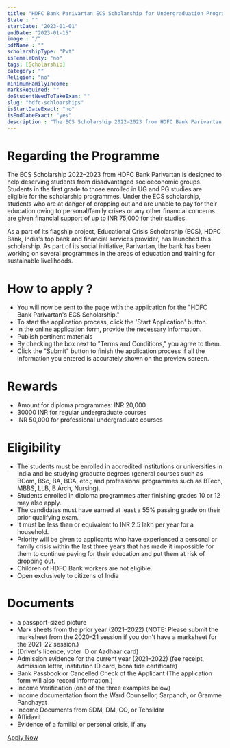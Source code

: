```yaml
---
title: "HDFC Bank Parivartan ECS Scholarship for Undergraduation Programme (Merit-cum-Need Based) 2022-23"
State : ""
startDate: "2023-01-01"
endDate: "2023-01-15"
image : "/"
pdfName : ""
scholarshipType: "Pvt"
isFemaleOnly: "no"
tags: [Scholarship]
category: ""
Religion: "no"
minimumFamilyIncome:
marksRequired: ""
doStudentNeedToTakeExam: ""
slug: "hdfc-schloarships"
isStartDateExact: "no"
isEndDateExact: "yes"
description : "The ECS Scholarship 2022–2023 from HDFC Bank Parivartan is designed to help deserving students from disadvantaged socioeconomic groups."
---
```


# Regarding the Programme

The ECS Scholarship 2022–2023 from HDFC Bank Parivartan is designed to help deserving students from disadvantaged socioeconomic groups.
Students in the first grade to those enrolled in UG and PG studies are eligible for the scholarship programmes. Under the ECS scholarship,
students who are at danger of dropping out and are unable to pay for their education owing to personal/family crises or any other financial concerns are given financial support of up to INR 75,000 for their studies.

As a part of its flagship project, Educational Crisis Scholarship (ECS), HDFC Bank, India's top bank and financial services provider,
has launched this scholarship. As part of its social initiative, Parivartan, the bank has been working on several programmes
in the areas of education and training for sustainable livelihoods.

# How to apply ?

- You will now be sent to the page with the application for the "HDFC Bank Parivartan's ECS Scholarship."
- To start the application process, click the 'Start Application' button.
- In the online application form, provide the necessary information.
- Publish pertinent materials
- By checking the box next to "Terms and Conditions," you agree to them.
- Click the "Submit" button to finish the application process if all the information you entered is accurately shown on the preview screen.

# Rewards

- Amount for diploma programmes: INR 20,000
- 30000 INR for regular undergraduate courses
- INR 50,000 for professional undergraduate courses

# Eligibility

- The students must be enrolled in accredited institutions or universities in India and be studying graduate degrees (general courses such as BCom, BSc, BA, BCA, etc.; and professional programmes such as BTech, MBBS, LLB, B Arch, Nursing).
- Students enrolled in diploma programmes after finishing grades 10 or 12 may also apply.
- The candidates must have earned at least a 55% passing grade on their prior qualifying exam.
- It must be less than or equivalent to INR 2.5 lakh per year for a household.
- Priority will be given to applicants who have experienced a personal or family crisis within the last three years that has made it impossible for them to continue paying for their education and put them at risk of dropping out.
- Children of HDFC Bank workers are not eligible.
- Open exclusively to citizens of India

# Documents

- a passport-sized picture
- Mark sheets from the prior year (2021–2022) (NOTE: Please submit the marksheet from the 2020–21 session if you don't have a marksheet for the 2021–22 session.)
- (Driver's licence, voter ID or Aadhaar card)
- Admission evidence for the current year (2021–2022) (fee receipt, admission letter, institution ID card, bona fide certificate)
- Bank Passbook or Cancelled Check of the Applicant (The application form will also record information.)
- Income Verification (one of the three examples below)
- Income documentation from the Ward Counsellor, Sarpanch, or Gramme Panchayat
- Income Documents from SDM, DM, CO, or Tehsildar
- Affidavit
- Evidence of a familial or personal crisis, if any

[Apply Now](https://v.hdfcbank.com/csr/index.aspx)
